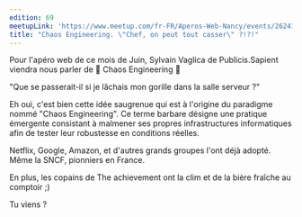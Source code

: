 ```yaml
---
edition: 69
meetupLink: 'https://www.meetup.com/fr-FR/Aperos-Web-Nancy/events/262414756/'
title: "Chaos Engineering. \"Chef, on peut tout casser\" ?!?!"
---
```


Pour l'apéro web de ce mois de Juin, Sylvain Vaglica de Publicis.Sapient viendra nous parler de 🤘 Chaos Engineering 🤘

"Que se passerait-il si je lâchais mon gorille dans la salle serveur ?"

Eh oui, c'est bien cette idée saugrenue qui est à l'origine du paradigme nommé "Chaos Engineering".
Ce terme barbare désigne une pratique émergente consistant à malmener ses propres infrastructures informatiques afin de tester leur robustesse en conditions réelles.

Netflix, Google, Amazon, et d'autres grands groupes l'ont déjà adopté.
Même la SNCF, pionniers en France.

En plus, les copains de The achievement ont la clim et de la bière fraîche au comptoir ;)

Tu viens ?